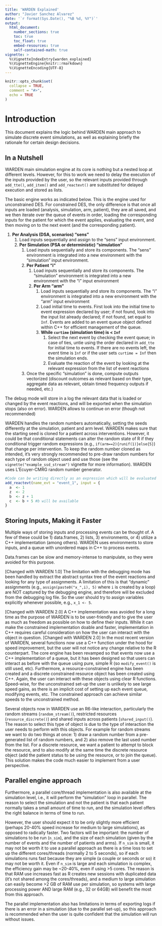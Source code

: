 ```yaml
---
title: 'WARDEN Explained'
author: "Javier Sanchez Alvarez"
date: '`r format(Sys.Date(), "%B %d, %Y")`'
output: 
  html_document:
    number_sections: true
    toc: true
    toc_float: true
    embed-resources: true
    self-contained-math: true
vignette: >
  %\VignetteIndexEntry{warden_explained}
  %\VignetteEngine{knitr::rmarkdown}
  %\VignetteEncoding{UTF-8}
---
```


```r
knitr::opts_chunk$set(
  collapse = TRUE,
  comment = "#>",
  echo = TRUE
)
```

# Introduction
This document explains the logic behind WARDEN main approach to simulate discrete event simulations, as well as explaining briefly the rationale for certain design decisions.

## In a Nutshell
WARDEN main simulation engine at its core is nothing but a nested loop at different levels. However, for this to work we need to delay the execution of the inputs provided by the user, so the relevant inputs provided through `add_tte()`, `add_item()` and `add_reactevt()` are substituted for delayed execution and stored as lists.

The basic engine works as indicated below. This is the engine used for unconstrained DES. For constrained DES, the only difference is that once all inputs are loaded (analysis, simulation, arm, patient), they are all saved, and we then iterate over the queue of events in order, loading the corresponding inputs for the patient for which the event applies, evaluating the event, and then moving on to the next event (and the corresponding patient).

1. **Per Analysis (DSA, scenarios) "sens"**
    1. Load inputs sequentially and assign to the "sens" input environment.
    2. **Per Simulation (PSA or deterministic) "simulation"**
        1. Load inputs sequentially and store its components. The "sens" environment is integrated into a new environment with the  "simulation" input environment.
        2. **Per Patient "i"**
            1. Load inputs sequentially and store its components. The "simulation" environment is integrated into a new environment with the  "i" input environment
            2. **Per Arm "arm"**
                1. Load inputs sequentially and store its components. The "i" environment is integrated into a new environment with the  "arm" input environment
                2. Load initial time to events. First look into the initial time to event expression declared by  user; if not found, look into the input list already declared; if not found, set equal to `Inf`. Events are added to an event queue object defined within C++ for efficient management of the queue.
                3. **While `curtime` (simulation time) is < `Inf`**
                    1. Select the next event by checking the event queue; in case of ties, untie using the order declared in `add_tte` for initial time to events. If there are no events left, the event time is `Inf` or if the user sets `curtime = Inf` then the simulation ends.
                    1. Evaluate the reaction of the event by looking at the relevant expression from the list of event reactions
        3. Once the specific "simulation" is done, compute outputs vectorized (discount outcomes as relevant based on their type, aggregate data as relevant, obtain timed frequency outputs if needed, etc.)                    

The debug mode will store in a log the relevant data that is loaded or changed by the event reactions, and will be exported when the simulation stops (also on error). WARDEN allows to continue on error (though not recommended)

WARDEN handles the random numbers automatically, setting the seeds differently at the simulation, patient and arm level. WARDEN makes sure that the starting seed is cloned for a patient across interventions. However, it could be that conditional statements can alter the random state of R if they conditional trigger random expressions (e.g., `if(arm==2){runif(1)}else{5}`) that change per intervention. To keep the random number cloned as intended, it's very strongly recommended to pre-draw random numbers for each type of random object used and use those (see the `vignette("example_ssd_stream")` vignette for more information). WARDEN uses L'Ecuyer-CMRG random number generator.


```r

#Code can be writing directly as an expression which will be evaluated at the right time
add_reactevt(name_evt = "event_1", input = {
  a  <- 1
  z  <- 2
  b  <- z + 1 
  c  <- b + 5 #b will be available 
}

```

## Storing Inputs, Making it Faster
Multiple ways of storing inputs and processing events can be thought of. A few of these could be 1) data.frames, 2) lists, 3) environments, or 4) utilize a C++ implementation (among others). WARDEN uses environments to store inputs, and a queue with unordered maps in C++ to process events.

Data.frames can be slow and memory-intense to manipulate, so they were avoided for this purpose.

[Changed with WARDEN 1.0] The limitation with the debugging mode has been handled by extract the abstract syntax tree of the event reactions and looking for any type of assignments. A limitation of this is that "dynamic" assignments (e.g., `assign(paste0("x_",i), 5)` where `i` is created by a loop) are NOT captured by the debugging engine, and therefore will be excluded from the debugging log file. So the user should try to assign variables explicitly whenever possible, e.g., `x_1 <- 5`.

[Changed with WARDEN 2.0] A C++ implementation was avoided for a long time as the purpose of WARDEN is to be user-friendly and to give the user as much as freedom as possible on how to define their inputs. While it can make the constrained implementation doable and faster, implementation in C++ requires careful consideration on how the user can interact with the object in question. [Changed with WARDEN 2.0] In the most recent version of WARDEN, several functions now use a C++ function under the hood for speed improvement, but the user will not notice any change relative to the R counterpart. The core engine has been revamped so that events now use a C++ implementation of a queue, but it has been designed so that users can interact as before with the queue using pure, simple R (so `modify_event()` is still used, etc). Furthermore, a resource-constrained engine has been created and a discrete constrained resource object has been created using C++. Again, the user can interact with these objects using clear R functions. Speed-wise, for the unconstrained set-up the user is unlikely to see large speed gains, as there is an implicit cost of setting up each event queue, modifying events, etc. The constrained approach can achieve similar speeds to the unconstrained method.

Several objects now in WARDEN use an R6-like interaction, particularly the random streams (`random_stream()`), restricted resources (`resource_discrete()`) and shared inputs across patients (`shared_input()`). The reason to select this type of object is due to the type of interaction the user needs to perform with this objects. For example for random streams we want to do two things at once: 1) draw a random number from a pre-generated list of random numbers, and 2) also remove the last used number from the list. For a discrete resource, we want a patient to attempt to block the resource, and to also modify at the same time the discrete resource object (add the patient status to be using the resource, or to join the queue). This solution makes the code much easier to implement from a user perspective.

## Parallel engine approach

Furthermore, a parallel core/thread implementation is also available at the simulation level, i.e., it will perform the "simulation" loop in parallel. The reason to select the simulation and not the patient is that each patient normally takes a small amount of time to run, and the simulation level offers the right balance in terms of time to run.

However, the user should expect it to be only slightly more efficient (perhaps 20-40% speed increase for medium to large simulations), as opposed to radically faster. Two factors will be important: the number of simulations to be run (`n_sim`), and the size of each simulation (given by the number of events and the number of patients and arms). If `n_sim` is small, it may not be worth it to use a parallel approach as there is a time loss to set up the different cores/threads (normally 2 to 5 seconds), so if each simulations runs fast because they are simple (a couple or seconds or so) it may not be worth it. Even if `n_sim` is large and each simulation is complex, the efficiency gain may be ~20-40%, even if using >5 cores. The reason is that RAM use increases fast as R creates new sessions with duplicated data (it's not shared among the cores/threads), and a medium to large simulation can easily become >2 GB of RAM use per simulation, so systems with large processing power AND large RAM (e.g., 32 or 64GB) will benefit the most from this approach. 

The parallel implementation also has limitations in terms of exporting logs if there is an error in a simulation (due to the parallel set-up), so this approach is recommended when the user is quite confident that the simulation will run without issues.
